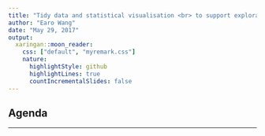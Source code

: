 ```yaml
---
title: "Tidy data and statistical visualisation <br> to support exploration of temporal  data"
author: "Earo Wang"
date: "May 29, 2017"
output:
  xaringan::moon_reader:
    css: ["default", "myremark.css"]
    nature:
      highlightStyle: github
      highlightLines: true
      countIncrementalSlides: false
---
```


## Agenda

---
